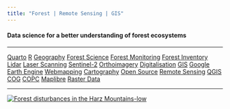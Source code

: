 ```yaml
---
title: "Forest | Remote Sensing | GIS"
---
```


#### Data science for a better understanding of forest ecosystems

--- 

[Quarto](/posts.html#category=Quarto){.category-tag}
[R](/posts.html#category=R){.category-tag}
[Geography](/posts.html#category=Geography){.category-tag}
[Forest Science](/posts.html#category=Forest Science){.category-tag}
[Forest Monitoring](/posts.html#category=Forest Monitoring){.category-tag}
[Forest Inventory](/posts.html#category=Forest Inventory){.category-tag}
[Lidar](/posts.html#category=Lidar){.category-tag}
[Laser Scanning](/posts.html#category=Laser Scanning){.category-tag}
[Sentinel-2](/posts.html#category=Sentinel-2){.category-tag}
[Orthoimagery](/posts.html#category=Orthoimagery){.category-tag}
[Digitalisation](/posts.html#category=Digitalisation){.category-tag}
[GIS](/posts.html#category=GIS){.category-tag}
[Google Earth Engine](/posts.html#category=Google Earth Engine){.category-tag}
[Webmapping](/posts.html#category=Webmapping){.category-tag}
[Cartography](/posts.html#category=Cartography){.category-tag}
[Open Source](/posts.html#category=Open Source){.category-tag}
[Remote Sensing](/posts.html#category=Remote Sensing){.category-tag}
[QGIS](/posts.html#category=QGIS){.category-tag}
[COG](/posts.html#category=COG){.category-tag}
[COPC](/posts.html#category=COPC){.category-tag}
[Maplibre](/posts.html#category=Maplibre){.category-tag}
[Raster Data](/posts.html#category=Raster Data){.category-tag}

---


[![Forest disturbances in the Harz Mountains-low](https://user-images.githubusercontent.com/41429613/161536025-9189adbd-1ea9-48de-b1f6-5e3a260962ea.gif)](https://vimeo.com/695655515)


<!--
```{=html}
<iframe width="100%" height="100%" src="https://wiesehahn.github.io/webmaps/maplibre_scroll-fly-to.html" title="Custom Webmap Example"></iframe>
```
-->


<!--
```{=html}
<div class="image-container" data-tilt>
    <img src="images/triangle_logo_500x500.png" alt="Sample Image">
</div>
```
-->
